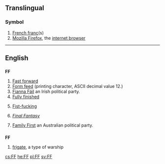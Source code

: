 {{also|ff|ff.|fF|ﬀ|␌}}
==Translingual==

===Symbol===
{{mul-symbol}}

# [[French franc]](s)
# [[w:Firefox|Mozilla Firefox]], the [[internet browser]]

----

==English==

==={{initialism-old|en}}===
'''FF'''

# [[fast forward|Fast forward]]
# [[form feed|Form feed]] (printing character, ASCII decimal value 12.)
# [[Fianna Fáil|Fianna Fáil]] an Irish political party.
# [[fully finished|Fully finished]]
# {{context|vulgar|slang}} [[fist-fucking|Fist-fucking]]
# {{context|video games}} ''[[w:Final Fantasy|Final Fantasy]]'' {{qualifier|at Wikipedia}}
# [[w:Family First|Family First]] an Australian political party.

==={{abbreviation-old|en}}===
'''FF'''

# [[frigate]], a type of warship

[[cs:FF]]
[[he:FF]]
[[pl:FF]]
[[sv:FF]]